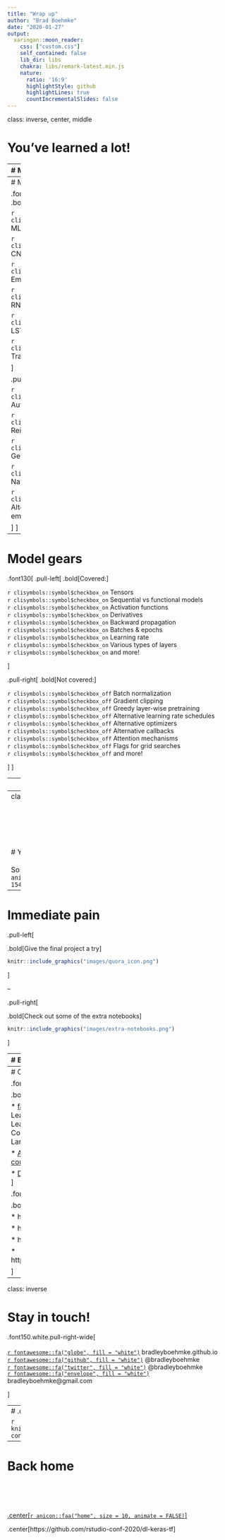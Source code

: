 ```yaml
---
title: "Wrap up"
author: "Brad Boehmke"
date: "2020-01-27"
output:
  xaringan::moon_reader:
    css: ["custom.css"]
    self_contained: false
    lib_dir: libs
    chakra: libs/remark-latest.min.js
    nature:
      ratio: '16:9'
      highlightStyle: github
      highlightLines: true
      countIncrementalSlides: false
---
```

class: inverse, center, middle

# You've learned a lot!

---
# Modeling purposes

.font130[
.pull-left[
.bold[Covered:]

`r clisymbols::symbol$checkbox_on` Regression

`r clisymbols::symbol$checkbox_on` Classification

`r clisymbols::symbol$checkbox_on` Computer vision

`r clisymbols::symbol$checkbox_on` Recommendation systems

`r clisymbols::symbol$checkbox_on` NLP processing & classification

]

.pull-right[
.bold[Not covered:]

`r clisymbols::symbol$checkbox_off` Language modeling

`r clisymbols::symbol$checkbox_off` Time series analysis

`r clisymbols::symbol$checkbox_off` Anomaly detection

`r clisymbols::symbol$checkbox_off` Object detection/tracking

`r clisymbols::symbol$checkbox_off` Video classification

`r clisymbols::symbol$checkbox_off` and more!
]
]

---
# Model architectures

.font130[
.pull-left[
.bold[Covered:]

`r clisymbols::symbol$checkbox_on` MLPs

`r clisymbols::symbol$checkbox_on` CNNs

`r clisymbols::symbol$checkbox_on` Embeddings

`r clisymbols::symbol$checkbox_on` RNNs

`r clisymbols::symbol$checkbox_on` LSTMs

`r clisymbols::symbol$checkbox_on` Transfer learning

]

.pull-right[
.bold[Not covered:]

`r clisymbols::symbol$checkbox_off` Autoencoders

`r clisymbols::symbol$checkbox_off` Reinforcement learning

`r clisymbols::symbol$checkbox_off` Generative adversarial networks

`r clisymbols::symbol$checkbox_off` Natural language models

`r clisymbols::symbol$checkbox_off` Alternative (CNN, RNN, embedding, ...) architectures

]
]

---
# Model gears

.font130[
.pull-left[
.bold[Covered:]

`r clisymbols::symbol$checkbox_on` Tensors  
`r clisymbols::symbol$checkbox_on` Sequential vs functional models  
`r clisymbols::symbol$checkbox_on` Activation functions  
`r clisymbols::symbol$checkbox_on` Derivatives  
`r clisymbols::symbol$checkbox_on` Backward propagation  
`r clisymbols::symbol$checkbox_on` Batches & epochs  
`r clisymbols::symbol$checkbox_on` Learning rate  
`r clisymbols::symbol$checkbox_on` Various types of layers  
`r clisymbols::symbol$checkbox_on` and more!


]

.pull-right[
.bold[Not covered:]

`r clisymbols::symbol$checkbox_off` Batch normalization  
`r clisymbols::symbol$checkbox_off` Gradient clipping  
`r clisymbols::symbol$checkbox_off` Greedy layer-wise pretraining  
`r clisymbols::symbol$checkbox_off` Alternative learning rate schedules  
`r clisymbols::symbol$checkbox_off` Alternative optimizers    
`r clisymbols::symbol$checkbox_off` Alternative callbacks  
`r clisymbols::symbol$checkbox_off` Attention mechanisms  
`r clisymbols::symbol$checkbox_off` Flags for grid searches  
`r clisymbols::symbol$checkbox_off` and more!

]
]

---
class: inverse, center

<br><br><br><br><br>
# You now have the fundamentals knowledge to learn these more advanced features...<br>

---
class: inverse, center

<br><br><br><br><br>
# You now have the fundamentals knowledge to learn these more advanced features...<br><br>So what next `r anicon::cia("https://emojis.slackmojis.com/emojis/images/1542340471/4979/thinking.gif?1542340471", animate = FALSE)`

---
# Immediate pain

.pull-left[

.bold[Give the final project a try]

```r
knitr::include_graphics("images/quora_icon.png")
```

]

--

.pull-right[

.bold[Check out some of the extra notebooks]

```r
knitr::include_graphics("images/extra-notebooks.png")
```

]

---
# Books

.pull-left[

.bold[Start with...]

* [Deep Learning with R](https://www.amazon.com/Deep-Learning-R-Francois-Chollet/dp/161729554X/ref=sr_1_3?keywords=Deep+learning+with+r&qid=1578497534&sr=8-3)

* [Deep Learning with R in Motion](https://www.manning.com/livevideo/deep-learning-with-r-in-motion)

* [Hands-On Machine Learning with Scikit-Learn, Keras, and TensorFlow](https://www.amazon.com/Hands-Machine-Learning-Scikit-Learn-TensorFlow/dp/1492032646/ref=sr_1_2?keywords=Hands-On+Machine+Learning+with+Scikit-Learn%2C+Keras%2C+and+TensorFlow&qid=1578497554&sr=8-2)

* [Better Deep Learning](https://machinelearningmastery.com/better-deep-learning/)

* [Deep Learning for Computer Vision](https://www.pyimagesearch.com/deep-learning-computer-vision-python-book/)

* [Deep Learning](http://www.deeplearningbook.org/) (theoretical)

]

.pull-right[
<br><br><br><br>
.bold.center[These books will point you to other books to read later]
]

---
# Online resources

.font130.pull-left[

.bold[Online courses:]

* [fast.ai](https://www.fast.ai/)
   - Practical Deep Learning for Coders
   - Deep Learning from the Foundations
   - Code-first Introduction to Natural Language Processing

* [Andrew Ng's Deep Learning course](https://www.coursera.org/specializations/deep-learning?edocomorp=mar19affiliate20off&ranMID=40328&ranEAID=vedj0cWlu2Y&ranSiteID=vedj0cWlu2Y-B5mQGmLDcZfcJrMEYdAdGA&siteID=vedj0cWlu2Y-B5mQGmLDcZfcJrMEYdAdGA&utm_content=10&utm_medium=partners&utm_source=linkshare&utm_campaign=vedj0cWlu2Y)

* [Deep Learning with R in Motion](https://www.manning.com/livevideo/deep-learning-with-r-in-motion)
]

.font130.pull-right[

.bold[Other:]

* https://tensorflow.rstudio.com/

* https://keras.rstudio.com/

* https://community.rstudio.com/

* https://www.pyimagesearch.com/

]

---
class: inverse

# Stay in touch!

.font150.white.pull-right-wide[
<br><br>
[`r fontawesome::fa("globe", fill = "white")`](http://bradleyboehmke.github.io/) bradleyboehmke.github.io  <br>
[`r fontawesome::fa("github", fill = "white")`](https://github.com/bradleyboehmke/) @bradleyboehmke  <br>
[`r fontawesome::fa("twitter", fill = "white")`](https://twitter.com/bradleyboehmke) @bradleyboehmke  <br>
[`r fontawesome::fa("envelope", fill = "white")`](mailto:bradleyboehmke@gmail.com) bradleyboehmke@gmail.com  

]

---
# .center.font120[[rstd.io/ws-survey](http://rstd.io/ws-survey)]

```r
knitr::include_graphics("https://d2dfxqxblmblx4.cloudfront.net/wp-content/uploads/2016/03/18151100/Survey-2-1024x1024.jpg")
```


---
# Back home

<br><br><br><br>
[.center[`r anicon::faa("home", size = 10, animate = FALSE)`]](https://github.com/rstudio-conf-2020/dl-keras-tf)

.center[https://github.com/rstudio-conf-2020/dl-keras-tf]

